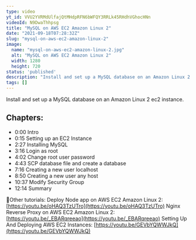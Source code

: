 ```yaml
---
type: video
yt_id: VVU2YVRMdUlfajQtMHdpRFN6bWFQY3RRLk45RHdhVGhocHNn
videoId: N9DwaThhpsg
title: "MySQL on AWS EC2 Amazon Linux 2"
date: "2021-09-18T07:28:32Z"
slug: "mysql-on-aws-ec2-amazon-linux-2"
image: 
  name: "mysql-on-aws-ec2-amazon-linux-2.jpg"
  alt: "MySQL on AWS EC2 Amazon Linux 2"
  width: 1280
  height: 720
status: 'published'
description: "Install and set up a MySQL database on an Amazon Linux 2 ec2 instance."
tags: []
---
```


Install and set up a MySQL database on an Amazon Linux 2 ec2 instance.


## Chapters:

* 0:00​ Intro
* 0:15​ Setting up an EC2 Instance
* 2:27 Installing MySQL
* 3:16 Login as root
* 4:02 Change root user password
* 4:43 SCP database file and create a database
* 7:16 Creating a new user localhost
* 8:50 Creating a new user any host
* 10:37 Modify Security Group
* 12:14 Summary


🔗Other tutorials:
Deploy Node app on AWS EC2 Amazon Linux 2: [https://youtu.be/oHAQ3TzUTro](https://youtu.be/oHAQ3TzUTro)
Nginx Reverse Proxy on AWS EC2 Amazon Linux 2: [https://youtu.be/_EBARqreeao](https://youtu.be/_EBARqreeao)
Setting Up And Deploying AWS EC2 Instances: [https://youtu.be/GEVbYQWWJkQ](https://youtu.be/GEVbYQWWJkQ)



